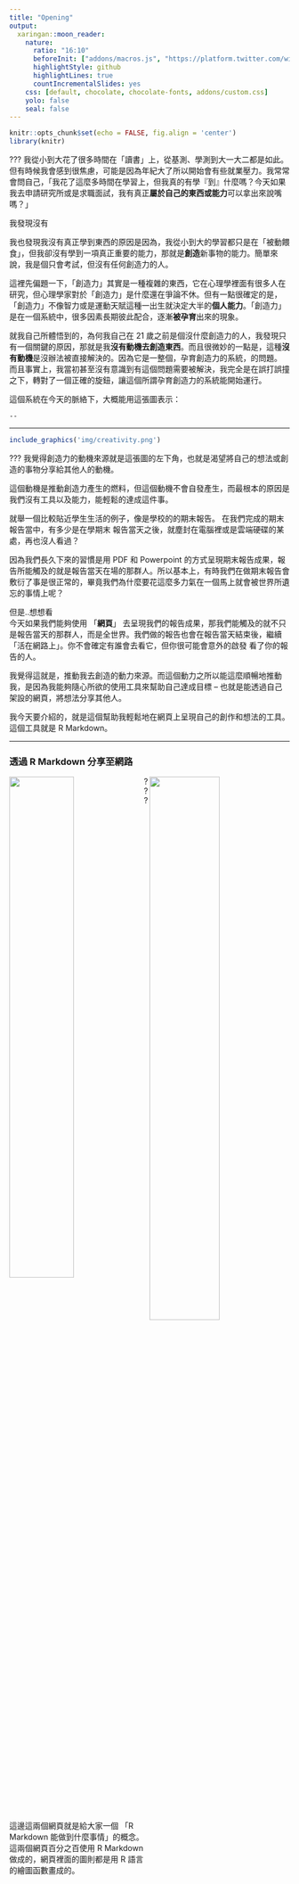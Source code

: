 ```yaml
---
title: "Opening"
output:
  xaringan::moon_reader:
    nature:
      ratio: "16:10"
      beforeInit: ["addons/macros.js", "https://platform.twitter.com/widgets.js"]
      highlightStyle: github
      highlightLines: true
      countIncrementalSlides: yes
    css: [default, chocolate, chocolate-fonts, addons/custom.css]
    yolo: false
    seal: false 
---
```


```r
knitr::opts_chunk$set(echo = FALSE, fig.align = 'center')
library(knitr)
```

???
我從小到大花了很多時間在「讀書」上，從基測、學測到大一大二都是如此。但有時候我會感到很焦慮，可能是因為年紀大了所以開始會有些就業壓力。我常常會問自己，「我花了這麼多時間在學習上，但我真的有學『到』什麼嗎？今天如果我去申請研究所或是求職面試，我有真正**屬於自己的東西或能力**可以拿出來說嘴嗎？」

我發現沒有

我也發現我沒有真正學到東西的原因是因為，我從小到大的學習都只是在「被動餵食」，但我卻沒有學到一項真正重要的能力，那就是**創造**新事物的能力。簡單來說，我是個只會考試，但沒有任何創造力的人。

這裡先偏題一下，「創造力」其實是一種複雜的東西，它在心理學裡面有很多人在研究，但心理學家對於「創造力」是什麼還在爭論不休。但有一點很確定的是，「創造力」不像智力或是運動天賦這種一出生就決定大半的**個人能力**。「創造力」是在一個系統中，很多因素長期彼此配合，逐漸**被孕育**出來的現象。

就我自己所體悟到的，為何我自己在 21 歲之前是個沒什麼創造力的人，我發現只有一個關鍵的原因，那就是我**沒有動機去創造東西**。而且很微妙的一點是，這種**沒有動機**是沒辦法被直接解決的。因為它是一整個，孕育創造力的系統，的問題。  
而且事實上，我當初甚至沒有意識到有這個問題需要被解決，我完全是在誤打誤撞之下，轉對了一個正確的旋鈕，讓這個所謂孕育創造力的系統能開始運行。

這個系統在今天的脈絡下，大概能用這張圖表示：

`--`

---

```r
include_graphics('img/creativity.png')
```


???
我覺得創造力的動機來源就是這張圖的左下角，也就是渴望將自己的想法或創造的事物分享給其他人的動機。

這個動機是推動創造力產生的燃料，但這個動機不會自發產生，而最根本的原因是我們沒有工具以及能力，能輕鬆的達成這件事。

就舉一個比較貼近學生生活的例子，像是學校的的期末報告。  在我們完成的期末報告當中，有多少是在學期末 報告當天之後，就塵封在電腦裡或是雲端硬碟的某處，再也沒人看過？  

因為我們長久下來的習慣是用 PDF 和 Powerpoint 的方式呈現期末報告成果，報告所能觸及的就是報告當天在場的那群人。所以基本上，有時我們在做期末報告會敷衍了事是很正常的，畢竟我們為什麼要花這麼多力氣在一個馬上就會被世界所遺忘的事情上呢？

但是..想想看  
今天如果我們能夠使用 「**網頁**」 去呈現我們的報告成果，那我們能觸及的就不只是報告當天的那群人，而是全世界。我們做的報告也會在報告當天結束後，繼續「活在網路上」。你不會確定有誰會去看它，但你很可能會意外的啟發 看了你的報告的人。

我覺得這就是，推動我去創造的動力來源。而這個動力之所以能這麼順暢地推動我，是因為我能夠隨心所欲的使用工具來幫助自己達成目標 -- 也就是能透過自己架設的網頁，將想法分享其他人。

我今天要介紹的，就是這個幫助我輕鬆地在網頁上呈現自己的創作和想法的工具。這個工具就是 R Markdown。

---

### 透過 R Markdown 分享至網路

<a href='https://twlangsurvey.github.io'><img src='img/twlangsurvey.gif' style='display:inline;width:48%;float:left;'></a>
<a href='https://rlads2017g1.github.io/presentation'><img src='img/flexdashboard.gif' style='display:inline;width:50%;float:right;'></a>

???
這邊這兩個網頁就是給大家一個 「R Markdown 能做到什麼事情」的概念。這兩個網頁百分之百使用 R Markdown 做成的，網頁裡面的圖則都是用 R 語言的繪圖函數畫成的。